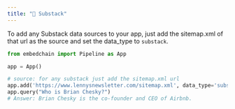 ```yaml
---
title: "📝 Substack"
---
```


To add any Substack data sources to your app, just add the sitemap.xml of that url as the source and set the data_type to `substack`.

```python
from embedchain import Pipeline as App

app = App()

# source: for any substack just add the sitemap.xml url
app.add('https://www.lennysnewsletter.com/sitemap.xml', data_type='substack')
app.query("Who is Brian Chesky?")
# Answer: Brian Chesky is the co-founder and CEO of Airbnb.
```
